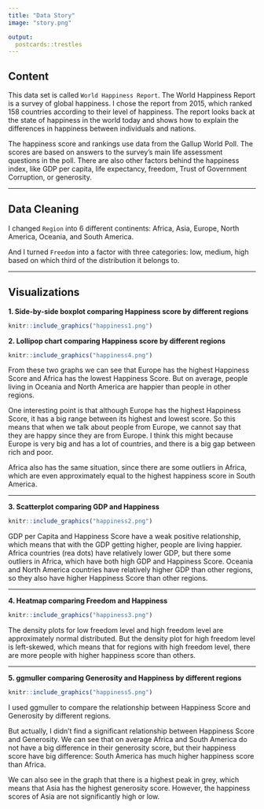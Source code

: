 ```yaml
---
title: "Data Story"
image: "story.png"

output:
  postcards::trestles
---
```


## Content

This data set is called `World Happiness Report`. The World Happiness Report is a survey of global happiness. I chose the report from 2015, which ranked 158 countries according to their level of happiness. The report looks back at the state of happiness in the world today and shows how to explain the differences in happiness between individuals and nations.

The happiness score and rankings use data from the Gallup World Poll. The scores are based on answers to the survey's main life assessment questions in the poll. There are also other factors behind the happiness index, like GDP per capita, life expectancy, freedom, Trust of Government Corruption, or generosity.

--------------------

## Data Cleaning

I changed `Region` into 6 different continents: Africa, Asia, Europe, North America, Oceania, and South America. 

And I turned `Freedom` into a factor with three categories: low, medium, high based on which third of the distribution it belongs to.

--------------------

## Visualizations

**1. Side-by-side boxplot comparing Happiness score by different regions**

```r
knitr::include_graphics("happiness1.png")
```

**2. Lollipop chart comparing Happiness score by different regions**

```r
knitr::include_graphics("happiness4.png")
```

From these two graphs we can see that Europe has the highest Happiness Score and Africa has the lowest Happiness Score. But on average, people living in Oceania and North America are happier than people in other regions.

One interesting point is that although Europe has the highest Happiness Score, it has a big range between its highest and lowest score. So this means that when we talk about people from Europe, we cannot say that they are happy since they are from Europe. I think this might because Europe is very big and has a lot of countries, and there is a big gap between rich and poor. 

Africa also has the same situation, since there are some outliers in Africa, which are even approximately equal to the highest happiness score in South America. 

---------------------------

**3. Scatterplot comparing GDP and Happiness**

```r
knitr::include_graphics("happiness2.png")
```

GDP per Capita and Happiness Score have a weak positive relationship, which means that with the GDP getting higher, people are living happier. Africa countries (rea dots) have relatively lower GDP, but there some outliers in Africa, which have both high GDP and Happiness Score. 
Oceania and North America countries have relatively higher GDP than other regions, so they also have higher Happiness Score than other regions.

---------------------------

**4. Heatmap comparing Freedom and Happiness** 

```r
knitr::include_graphics("happiness3.png")
```

The density plots for low freedom level and high freedom level are approximately normal distributed. But the density plot for high freedom level is left-skewed, which means that for regions with high freedom level, there are more people with higher happiness score than others. 


---------------------------

**5. ggmuller comparing Generosity and Happiness by different regions**

```r
knitr::include_graphics("happiness5.png")
```

I used ggmuller to compare the relationship between Happiness Score and Generosity by different regions. 

But actually, I didn't find a significant relationship between Happiness Score and Generosity. We can see that on average Africa and South America do not have a big difference in their generosity score, but their happiness score have big difference: South America has much higher happiness score than Africa. 

We can also see in the graph that there is a highest peak in grey, which means that Asia has the highest generosity score. However, the happiness scores of Asia are not significantly high or low. 
